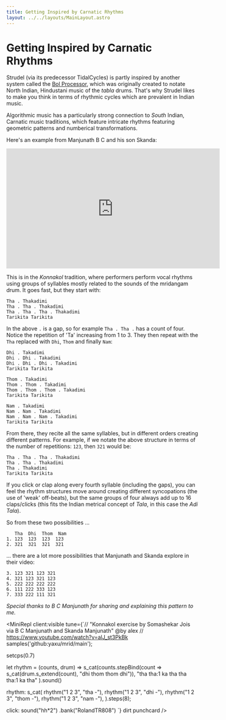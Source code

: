 ```yaml
---
title: Getting Inspired by Carnatic Rhythms
layout: ../../layouts/MainLayout.astro
---
```



# Getting Inspired by Carnatic Rhythms

Strudel (via its predecessor TidalCycles) is partly inspired by another system called the [Bol Processor](https://bolprocessor.org/), which was originally created to notate North Indian, Hindustani music of the _tabla_ drums. That's why Strudel likes to make you think in terms of rhythmic cycles which are prevalent in Indian music.

Algorithmic music has a particularly strong connection to _South_ Indian, Carnatic music traditions, which feature intricate rhythms featuring geometric patterns and numberical transformations.

Here's an example from Manjunath B C and his son Skanda:

<iframe
  width="560"
  height="315"
  src="https://www.youtube-nocookie.com/embed/alJ_st3PkBk?si=_sIZtkeREzzwnCNN"
  title="YouTube video player"
  frameborder="0"
  allow="accelerometer; autoplay; clipboard-write; encrypted-media; gyroscope; picture-in-picture; web-share"
  referrerpolicy="strict-origin-when-cross-origin"
  allowfullscreen
></iframe>

This is in the _Konnakol_ tradition, where performers perform vocal rhythms using groups of syllables mostly related to the sounds of the mridangam drum. It goes fast, but they start with:

```
Tha . Thakadimi
Tha . Tha . Thakadimi
Tha . Tha . Tha . Thakadimi
Tarikita Tarikita
```

In the above `.` is a gap, so for example `Tha . Tha .` has a count of four. Notice the repetition of 'Ta' increasing from 1 to 3. They then repeat with the `Tha` replaced with `Dhi`, `Thom` and finally `Nam`:

```
Dhi . Takadimi
Dhi . Dhi . Takadimi
Dhi . Dhi . Dhi . Takadimi
Tarikita Tarikita
```

```
Thom . Takadimi
Thom . Thom . Takadimi
Thom . Thom . Thom . Takadimi
Tarikita Tarikita
```

```
Nam . Takadimi
Nam . Nam . Takadimi
Nam . Nam . Nam . Takadimi
Tarikita Tarikita
```

From there, they recite all the same syllables, but in different orders creating different patterns. For example, if we notate the above structure in terms of the number of repetitions: `123`, then `321` would be:

```
Tha . Tha . Tha . Thakadimi
Tha . Tha . Thakadimi
Tha . Thakadimi
Tarikita Tarikita
```

If you click or clap along every fourth syllable (including the gaps), you can feel the rhythm structures move around creating different syncopations (the use of 'weak' off-beats), but the same groups of four always add up to 16 claps/clicks (this fits the Indian metrical concept of _Tala_, in this case the _Adi Tala_).

So from these two possibilities ...

```
   Tha  Dhi  Thom  Nam
1. 123  123  123  123
2. 321  321  321  321
```

... there are a lot more possibilities that Manjunath and Skanda explore in their video:

```
3. 123 321 123 321
4. 321 123 321 123
5. 222 222 222 222
6. 111 222 333 123
7. 333 222 111 321
```

_Special thanks to B C Manjunath for sharing and explaining this pattern to me._

<MiniRepl
  client:visible
  tune={`// "Konnakol exercise by Somashekar Jois via B C Manjunath and Skanda Manjunath" @by alex
// https://www.youtube.com/watch?v=alJ_st3PkBk
samples('github:yaxu/mrid/main');

setcps(0.7)

let rhythm = (counts, drum) =>
s_cat(counts.stepBind(count => s_cat(drum.s_extend(count), "dhi thom thom dhi")),
"tha tha:1 ka tha tha tha:1 ka tha"
).sound()

rhythm: s_cat(
rhythm("1 2 3", "tha -"),
rhythm("1 2 3", "dhi -"),
rhythm("1 2 3", "thom -"),
rhythm("1 2 3", "nam -"),
).steps(8);

click: sound("hh\*2")
.bank("RolandTR808")
`}
dirt
punchcard
/>
